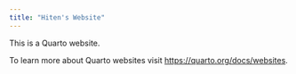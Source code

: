 ```yaml
---
title: "Hiten's Website"
---
```


This is a Quarto website.

To learn more about Quarto websites visit <https://quarto.org/docs/websites>.
